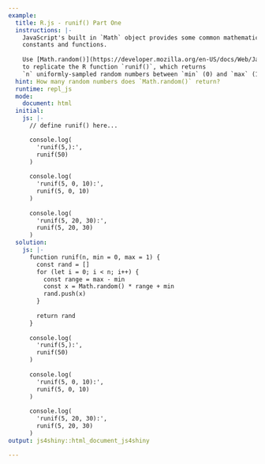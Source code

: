 ```yaml
---
example:
  title: R.js - runif() Part One
  instructions: |-
    JavaScript's built in `Math` object provides some common mathematical
    constants and functions.
    
    Use [Math.random()](https://developer.mozilla.org/en-US/docs/Web/JavaScript/Reference/Global_Objects/Math/random) 
    to replicate the R function `runif()`, which returns
    `n` uniformly-sampled random numbers between `min` (0) and `max` (1).
  hint: How many random numbers does `Math.random()` return?
  runtime: repl_js
  mode:
    document: html
  initial:
    js: |-
      // define runif() here...

      console.log(
        'runif(5,):',
        runif(50)
      )
      
      console.log(
        'runif(5, 0, 10):',
        runif(5, 0, 10)
      )
      
      console.log(
        'runif(5, 20, 30):',
        runif(5, 20, 30)
      )
  solution:
    js: |-
      function runif(n, min = 0, max = 1) {
        const rand = []
        for (let i = 0; i < n; i++) {
          const range = max - min
          const x = Math.random() * range + min
          rand.push(x)
        }
      
        return rand
      }
      
      console.log(
        'runif(5,):',
        runif(50)
      )
      
      console.log(
        'runif(5, 0, 10):',
        runif(5, 0, 10)
      )
      
      console.log(
        'runif(5, 20, 30):',
        runif(5, 20, 30)
      )
output: js4shiny::html_document_js4shiny

---
```

<div><!--for pandoc-->

</div><!--for pandoc-->
